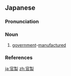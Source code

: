 ==Japanese==
{{ja-kanjitab|かん|せい|yomi=o}}

===Pronunciation===
{{ja-pron|yomi=o|かんせい|acc=0|acc_ref=DJR,NHK}}

===Noun===
{{ja-noun|かんせい|hhira=くわんせい}}

# [[government]]-[[manufactured]]

===References===
<references/>

[[ja:官製]]
[[zh:官製]]